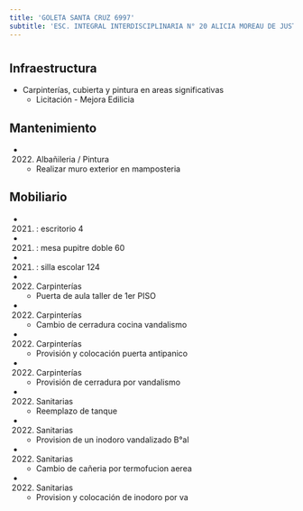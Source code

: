 ```yaml
---
title: 'GOLETA SANTA CRUZ 6997'
subtitle: 'ESC. INTEGRAL INTERDISCIPLINARIA N° 20 ALICIA MOREAU DE JUSTO - EPA N° 21 SOLDADO DE MALVINAS - EPC N° 21 SOLDADO DE MALVINAS - JIC N° 10/20°'
---
```


#
## Infraestructura

* Carpinterías, cubierta y pintura en areas significativas 
    + Licitación - Mejora Edilicia 


## Mantenimiento

*  (2022) Albañileria / Pintura 
    + Realizar muro exterior en mamposteria


## Mobiliario

*  (2021) : escritorio 4 

*  (2021) : mesa pupitre doble 60 

*  (2021) : silla escolar 124 




*  (2022) Carpinterías 
    + Puerta de aula taller de 1er PISO

*  (2022) Carpinterías 
    + Cambio de cerradura cocina vandalismo

*  (2022) Carpinterías 
    + Provisión y colocación puerta antipanico

*  (2022) Carpinterías 
    + Provisión de cerradura por vandalismo

*  (2022) Sanitarias 
    + Reemplazo de tanque

*  (2022) Sanitarias 
    + Provision de un inodoro vandalizado B°al

*  (2022) Sanitarias 
    + Cambio de cañeria por termofucion aerea

*  (2022) Sanitarias 
    + Provision y colocación de inodoro por va







